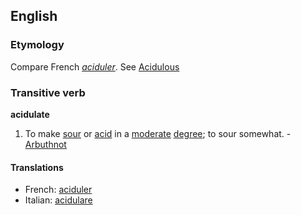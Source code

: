 ==English==
===Etymology===
Compare French ''[[aciduler]]''. See [[Acidulous]]
===Transitive verb===
'''acidulate'''

# To make [[sour]] or [[acid]] in a [[moderate]] [[degree]]; to sour somewhat. - [[Arbuthnot]]

====Translations====
*French: [[aciduler]]
*Italian: [[acidulare]]